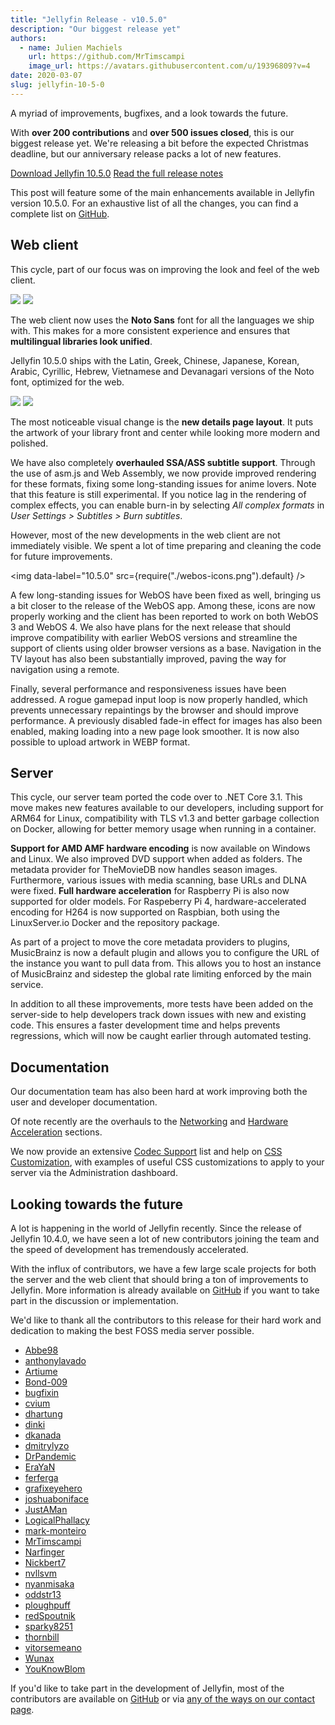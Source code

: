 ```yaml
---
title: "Jellyfin Release - v10.5.0"
description: "Our biggest release yet"
authors:
  - name: Julien Machiels
    url: https://github.com/MrTimscampi
    image_url: https://avatars.githubusercontent.com/u/19396809?v=4
date: 2020-03-07
slug: jellyfin-10-5-0
---
```



A myriad of improvements, bugfixes, and a look towards the future.

<!--truncate-->

With **over 200 contributions** and **over 500 issues closed**, this is our biggest release yet. We're releasing a bit before the expected Christmas deadline, but our anniversary release packs a lot of new features.

<div className="margin-bottom--md">
    <a href="/downloads/" className="button button--primary margin-right--md">Download Jellyfin 10.5.0</a>
    <a href="https://github.com/jellyfin/jellyfin/releases/tag/v10.5.0" className="button button--secondary">Read the full release notes</a>
</div>

This post will feature some of the main enhancements available in Jellyfin version 10.5.0. For an exhaustive list of all the changes, you can find a complete list on [GitHub](https://github.com/jellyfin/jellyfin/releases/tag/v10.5.0).

## Web client

This cycle, part of our focus was on improving the look and feel of the web client.

<ImgComparisonSlider className="margin-bottom--md">
    <img slot="before" src={require("./old-home.jpg").default} />
    <img slot="after" src={require("./new-home.jpg").default} />
</ImgComparisonSlider>

The web client now uses the **Noto Sans** font for all the languages we ship with. This makes for a more consistent experience and ensures that **multilingual libraries look unified**.

Jellyfin 10.5.0 ships with the Latin, Greek, Chinese, Japanese, Korean, Arabic, Cyrillic, Hebrew, Vietnamese and Devanagari versions of the Noto font, optimized for the web.

<ImgComparisonSlider className="margin-bottom--md">
    <img slot="before" src={require("./old-details.png").default} />
    <img slot="after" src={require("./new-details.png").default} />
</ImgComparisonSlider>

The most noticeable visual change is the **new details page layout**. It puts the artwork of your library front and center while looking more modern and polished.

We have also completely **overhauled SSA/ASS subtitle support**. Through the use of asm.js and Web Assembly, we now provide improved rendering for these formats, fixing some long-standing issues for anime lovers. Note that this feature is still experimental. If you notice lag in the rendering of complex effects, you can enable burn-in by selecting *All complex formats* in *User Settings > Subtitles > Burn subtitles*.

However, most of the new developments in the web client are not immediately visible. We spent a lot of time preparing and cleaning the code for future improvements.

<img data-label="10.5.0" src={require("./webos-icons.png").default} />

A few long-standing issues for WebOS have been fixed as well, bringing us a bit closer to the release of the WebOS app. Among these, icons are now properly working and the client has been reported to work on both WebOS 3 and WebOS 4. We also have plans for the next release that should improve compatibility with earlier WebOS versions and streamline the support of clients using older browser versions as a base. Navigation in the TV layout has also been substantially improved, paving the way for navigation using a remote.

Finally, several performance and responsiveness issues have been addressed. A rogue gamepad input loop is now properly handled, which prevents unnecessary repaintings by the browser and should improve performance. A previously disabled fade-in effect for images has also been enabled, making loading into a new page look smoother. It is now also possible to upload artwork in WEBP format.

## Server

This cycle, our server team ported the code over to .NET Core 3.1. This move makes new features available to our developers, including support for ARM64 for Linux, compatibility with TLS v1.3 and better garbage collection on Docker, allowing for better memory usage when running in a container.

**Support for AMD AMF hardware encoding** is now available on Windows and Linux. We also improved DVD support when added as folders. The metadata provider for TheMovieDB now handles season images. Furthermore, various issues with media scanning, base URLs and DLNA were fixed. **Full hardware acceleration** for Raspberry Pi is also now supported for older models. For Raspeberry Pi 4, hardware-accelerated encoding for H264 is now supported on Raspbian, both using the LinuxServer.io Docker and the repository package.

As part of a project to move the core metadata providers to plugins, MusicBrainz is now a default plugin and allows you to configure the URL of the instance you want to pull data from. This allows you to host an instance of MusicBrainz and sidestep the global rate limiting enforced by the main service.

In addition to all these improvements, more tests have been added on the server-side to help developers track down issues with new and existing code. This ensures a faster development time and helps prevents regressions, which will now be caught earlier through automated testing.

## Documentation

Our documentation team has also been hard at work improving both the user and developer documentation.

Of note recently are the overhauls to the [Networking](https://jellyfin.org/docs/general/networking/index.html) and [Hardware Acceleration](https://jellyfin.org/docs/general/administration/hardware-acceleration.html) sections.

We now provide an extensive [Codec Support](https://jellyfin.org/docs/general/clients/codec-support.html) list and help on [CSS Customization](https://jellyfin.org/docs/general/clients/css-customization.html), with examples of useful CSS customizations to apply to your server via the Administration dashboard.

## Looking towards the future

A lot is happening in the world of Jellyfin recently. Since the release of Jellyfin 10.4.0, we have seen a lot of new contributors joining the team and the speed of development has tremendously accelerated.

With the influx of contributors, we have a few large scale projects for both the server and the web client that should bring a ton of improvements to Jellyfin. More information is already available on [GitHub](https://github.com/jellyfin/) if you want to take part in the discussion or implementation.

We'd like to thank all the contributors to this release for their hard work and dedication to making the best FOSS media server possible.

* [Abbe98](https://github.com/Abbe98/)
* [anthonylavado](https://github.com/anthonylavado/)
* [Artiume](https://github.com/Artiume/)
* [Bond-009](https://github.com/Bond-009/)
* [bugfixin](https://github.com/bugfixin/)
* [cvium](https://github.com/cvium/)
* [dhartung](https://github.com/dhartung/)
* [dinki](https://github.com/dinki/)
* [dkanada](https://github.com/dkanada/)
* [dmitrylyzo](https://github.com/dmitrylyzo/)
* [DrPandemic](https://github.com/DrPandemic/)
* [EraYaN](https://github.com/EraYaN/)
* [ferferga](https://github.com/ferferga/)
* [grafixeyehero](https://github.com/grafixeyehero/)
* [joshuaboniface](https://github.com/joshuaboniface/)
* [JustAMan](https://github.com/JustAMan/)
* [LogicalPhallacy](https://github.com/LogicalPhallacy/)
* [mark-monteiro](https://github.com/mark-monteiro/)
* [MrTimscampi](https://github.com/MrTimscampi/)
* [Narfinger](https://github.com/Narfinger/)
* [Nickbert7](https://github.com/Nickbert7/)
* [nvllsvm](https://github.com/nvllsvm/)
* [nyanmisaka](https://github.com/nyanmisaka/)
* [oddstr13](https://github.com/oddstr13/)
* [ploughpuff](https://github.com/ploughpuff/)
* [redSpoutnik](https://github.com/redSpoutnik/)
* [sparky8251](https://github.com/sparky8251/)
* [thornbill](https://github.com/thornbill/)
* [vitorsemeano](https://github.com/vitorsemeano/)
* [Wunax](https://github.com/Wunax/)
* [YouKnowBlom](https://github.com/YouKnowBlom/)

If you'd like to take part in the development of Jellyfin, most of the contributors are available on [GitHub](https://github.com/jellyfin/) or via [any of the ways on our contact page](/contact/).
